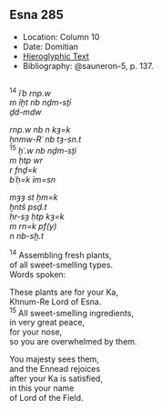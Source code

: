 ## Esna 285 {-}  
  
<style>  
  
  .col2 {  
    columns: 2 320px;         /* number of columns and width in pixels*/  
    -webkit-columns: 2 320px; /* chrome, safari */  
    -moz-columns: 2 320px;    /* firefox */  
    -webkit-column-break-inside: avoid;  
    -page-break-inside: avoid;  
    -break-inside: avoid;  
  }  
  
</style>  

- Location: Column 10
- Date: Domitian 
- [Hieroglyphic Text](https://www.ifao.egnet.net/uploads/publications/enligne/Temples-Esna003.pdf#page=242){target="_blank"}  
- Bibliography: @sauneron-5, p. 137.

<div class="col2">  

^14^ *ỉʿb rnp.w  *  
*m ỉḫt nb nḏm-sṯỉ  *  
*ḏd-mdw  *  
 
*rnp.w nb n kȝ=k  *  
*ẖnmw-Rʿ nb tȝ-sn.t  *  
^15^ *ḫʿ.w nb nḏm-sṯỉ  *  
*m ḥtp wr  *  
*r fnḏ=k  *  
*bʿḥ=k ỉm=sn  *  
    
*mȝȝ st ḥm=k  *  
*ḫntš psḏ.t   *  
*ḥr-sȝ ḥtp kȝ=k  *  
*m rn=k pf(y)  *  
*n nb-sḫ.t   *  
  
^14^ Assembling fresh plants,  
of all sweet-smelling types.  
Words spoken:  
  
These plants are for your Ka,  
Khnum-Re Lord of Esna.  
^15^ All sweet-smelling ingredients,  
in very great peace,  
for your nose,  
so you are overwhelmed by them.    
  
You majesty sees them,  
and the Ennead rejoices  
after your Ka is satisfied,  
in this your name  
of Lord of the Field.  

</div>